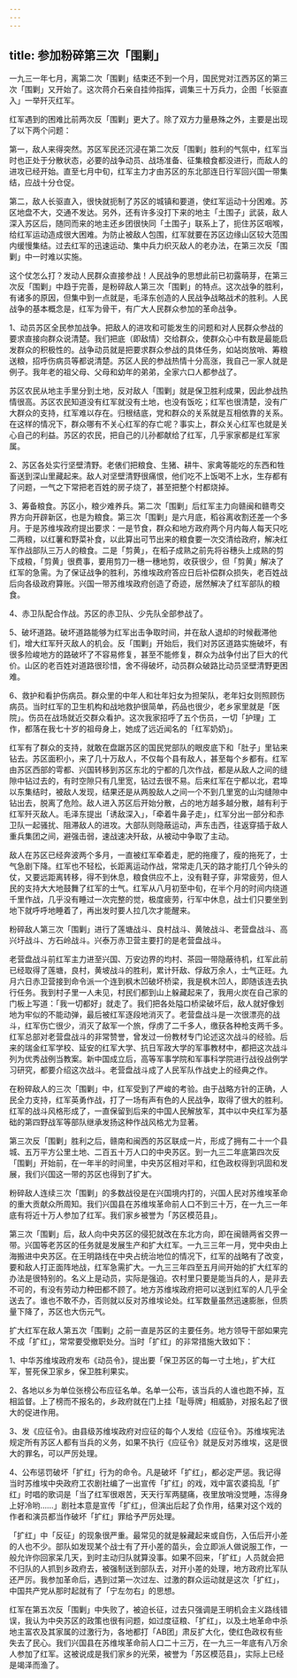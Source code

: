 ```yaml
---
---
---
```

title: 参加粉碎第三次「围剿」
---




一九三一年七月，离第二次「围剿」结束还不到一个月，国民党对江西苏区的第三次「围剿」又开始了。这次蒋介石亲自挂帅指挥，调集三十万兵力，企图「长驱直入」一举歼灭红军。

红军遇到的困难比前两次反「围剿」更大了。除了双方力量悬殊之外，主要是出现了以下两个问题：

第一，敌人来得突然。苏区军民还沉浸在第二次反「围剿」胜利的气氛中，红军当时也正处于分散状态，必要的战争动员、战场准备、征集粮食都没进行，而敌人的进攻已经开始。直至七月中旬，红军主力才由苏区的东北部连日行军回兴国一带集结，应战十分仓促。

第二，敌人长驱直入，很快就扼制了苏区的城镇和要道，使红军运动十分困难。苏区地盘不大，交通不发达。另外，还有许多没打下来的地主「土围子」武装，敌人深入苏区后，随同而来的地主还乡团很快同「土围子」联系上了，扼住苏区咽喉，给红军运动造成很大困难。为防止被敌人包围，红军就要在苏区边缘山区较大范围内缓慢集结。过去红军的迅速运动、集中兵力织灭敌人的老办法，在第三次反「围剿」中一时难以实施。

这个仗怎么打？发动人民群众直接参战！人民战争的思想此前已初露萌芽，在第三次反「围剿」中趋于完善，是粉碎敌人第三次「围剿」的特点。这次战争的胜利，有诸多的原因，但集中到一点就是，毛泽东创造的人民战争战略战术的胜利。人民战争的基本概念是，红军为骨干，有广大人民群众参加的革命战争。

1、动员苏区全民参加战争。把敌人的进攻和可能发生的问题和对人民群众参战的要求直接向群众说清楚。我们把底（即敌情）交给群众，使群众心中有数是最能启发群众的积极性的。战争动员就是把要求群众参战的具体任务，如站岗放哨、筹粮送粮，招呼伤病员等都说清楚。苏区人民的参战热情十分高涨，我自己一家人就是例子。我年老的祖父母、父母和幼年的弟弟，全家六口人都参战了。

苏区农民从地主手里分到土地，反对敌人「围剿」就是保卫胜利成果，因此参战热情很高。苏区农民知道没有红军就没有土地，也没有饭吃；红军也很清楚，没有广大群众的支持，红军难以存在。归根结底，党和群众的关系就是互相依靠的关系。在这样的情况下，群众哪有不关心红军的存亡呢？事实上，群众关心红军也就是关心自己的利益。苏区的农民，把自己的儿孙都献给了红军，几乎家家都是红军家属。

2、苏区各处实行坚壁清野。老俵们把粮食、生猪、耕牛、家禽等能吃的东西和牲畜送到深山里藏起来。敌人对坚壁清野很痛恨，他们吃不上饭喝不上水，生存都有了问题，一气之下常把老百姓的房子烧了，甚至把整个村都烧掉。

3、筹备粮食。苏区小，粮少难养兵。第二次「围剿」后红军主力向赣闽和赣粤交界方向开辟新区，也是为粮食。第三次「围剿」是六月底，稻谷离收割还差一个多月。于是苏维埃政府提出要求：一是节食，群众和地方政府两个月内每人每天只吃二两粮，以红薯和野菜补食，以此算出可节出来的粮食要一次交清给政府，解决红军作战部队三万人的粮食。二是「剪黄」，在稻子成熟之前先将谷穗头上成熟的剪下成粮，「剪黄」很费事，要用剪刀一穗一穗地剪，收获很少，但「剪黄」解决了红军的急需。为了保证战争的胜利，苏维埃政府答应日后补偿群众损失，老百姓战后向各级政府算账。兴国一带苏维埃政府创造了奇迹，居然解决了红军部队的粮食。

4、赤卫队配合作战。苏区的赤卫队、少先队全部参战了。

5、破坏道路。破坏道路能够为红军出击争取时间，并在敌人退却的时候截滞他们，增大红军歼灭敌人的机会。反「围剿」开始后，我们对苏区道路实施破坏，有很多险峻地方的路破坏了不容易修复，甚至不能修复，群众为战争付出了巨大的代价。山区的老百姓对道路很珍惜，舍不得破坏，动员群众破路比动员坚壁清野更困难。

6、救护和看护伤病员。群众里的中年人和壮年妇女为担架队，老年妇女则照顾伤病员。当时红军的卫生机构和战地救护很简单，药品也很少，老乡家里就是「医院」。伤员在战场就近交群众看护。这次我家招呼了五个伤员，一切「护理」工作，都落在我七十岁的祖母身上，她成了远近闻名的「红军奶奶」。

红军有了群众的支持，就敢在盘踞苏区的国民党部队的眼皮底下和「肚子」里钻来钻去。苏区面积小，来了几十万敌人，不仅每个县有敌人，甚至每个乡都有。红军由苏区西部的雩都、兴国转移到苏区东北的宁都的几次作战，都是从敌人之间的缝隙中钻过去的，有时空隙只有几里宽，钻过去很不易。后来红军在宁都以北，君埠以东集结时，被敌人发现，结果还是从两股敌人之间一个不到几里宽的山沟缝隙中钻出去，脱离了危险。敌人进入苏区后开始分散，占的地方越多越分散，越有利于红军歼灭敌人。毛泽东提出「诱敌深入」，「牵着牛鼻子走」，红军分出一部分和赤卫队一起骚扰、阻滞敌人的进攻。大部队则隐蔽运动，声东击西，往返穿插于敌人重兵集团之间，避强击弱，速战速决歼敌，从被动中争取了主动。

敌人在苏区已经奔波两个多月，一直被红军牵着走，肥的拖痩了，瘦的拖死了，士气急剧下降。红军也不轻松，长距离运动作战，常常走几天的路才能打几个钟头的仗，又要远距离转移，得不到休息，粮食供应不上，没有鞋子穿，非常疲劳，但人民的支持大大地鼓舞了红军的士气。红军从八月初至中旬，在半个月的时间内绕道千里作战，几乎没有睡过一次完整的觉，极度疲劳，行军中休息，战士们只要坐到地下就呼呼地睡着了，再出发时要人拉几次才能醒来。

粉碎敌人第三次「围剿」进行了莲塘战斗、良村战斗、黄陂战斗、老营盘战斗、高兴圩战斗、方石岭战斗。兴泰万赤卫营主要打的是老营盘战斗。

老营盘战斗前红军主力进至兴国、万安边界的均村、茶园一带隐蔽待机，红军此前已经取得了莲塘，良村，黄坡战斗的胜利，累计歼敌、俘敌万余人，士气正旺。九月六日赤卫营接到命令派一个连到枫木凹破坏桥梁，我是枫木凹人，即随该连去执行任务。我到村子里一人未见，村民们都到山上躲藏起来了，我用火炭在自己家的门板上写道：「我一切都好」就走了。我们把各处隘口桥梁破坏后，敌人就好像划地为牢似的不能动弹，最后被红军逐段地消灭了。老营盘战斗是一次很漂亮的战斗，红军伤亡很少，消灭了敌军一个旅，俘虏了二千多人，缴获各种枪支两千多。红军总部对老营盘战斗的非常赞誉，曾发过一份教材专门论述这次战斗的经验。后来的瑞金红军学校、延安的红军大学、抗日军政大学的军事教材中，都把这次战斗列为优秀战例当教案。新中国成立后，高等军事学院和军事科学院进行战役战例学习研究，都要介绍这次战斗。老营盘战斗成了人民军队作战史上的经典之作。

在粉碎敌人的三次「围剿」中，红军受到了严峻的考验。由于战略方针的正确，人民全力支持，红军英勇作战，打了一场有声有色的人民战争，取得了很大的胜利。红军的战斗风格形成了，一直保留到后来的中国人民解放军，其中以中央红军为基础的第四野战军等部队继承发扬这种作战风格尤为显著。

第三次反「围剿」胜利之后，赣南和闽西的苏区联成一片，形成了拥有二十一个县城、五万平方公里土地、二百五十万人口的中央苏区。到一九三二年底第四次反「围剿」开始前，在一年半的时间里，中央苏区相对平和，红色政权得到巩固和发展，我们兴国这一带的苏区也得到了扩大。

粉碎敌人连续三次「围剿」的多数战役是在兴国境内打的，兴国人民对苏维埃革命的重大贡献众所周知。我们兴国县在苏维埃革命前人口不到三十万，在一九三一年底有将近十万人参加了红军。我们家乡被誉为「苏区模范县」。

第三次「围剿」后，敌人向中央苏区的侵犯就改在东北方向，即在闽赣两省交界一带。兴国等老苏区的任务就是发展生产和扩大红军。一九三三年一月，党中央由上海搬进中央苏区。在王明路线在中央占统治地位的情况下，红军的战略有了改变，要和敌人打正面阵地战，红军急需扩大。一九三三年四至五月间开始的扩大红军的办法是很特别的。名义上是动员，实际是强迫。农村里只要是能当兵的人，是非去不可的，有没有劳动力种田都不顾了。地方苏维埃政府把可以送到红军的人几乎全送去了。谁也不敢不办，否则就以反对苏维埃论处。红军数量虽然迅速膨胀，但质量下降了，苏区也大伤元气。

扩大红军在敌人第五次「围剿」之前一直是苏区的主要任务。地方领导干部如果完不成「扩红」，常常要受撤职处分。当时「扩红」的非常措施大致如下：

1、中华苏维埃政府发布《动员令》，提出要「保卫苏区的每一寸土地」，扩大红军，誓死保卫家乡，保卫胜利果实。

2、各地以乡为单位张榜公布应征名单。名单一公布，该当兵的人谁也跑不掉，互相监督。上了榜而不报名的，乡政府就在门上挂「耻辱牌」相威胁，对报名起了很大的促进作用。

3、发《应征令》。由县级苏维埃政府对应征的每个人发给《应征令》。苏维埃宪法规定所有苏区人都有当兵的义务，如果不执行《应征令》就是反对苏维埃，这是很大的罪名，可以严厉处理。

4、公布惩罚破坏「扩红」行为的命令。凡是破坏「扩红」，都必定严惩。我记得当时苏维埃中央政府工农剧社编了一出宣传「扩红」的戏，戏中富农婆捣乱「扩红」时唱的歌词是「当了红军很艰苦，天天行军两腿痛，夜里放哨没觉睡，冻得身上好冷哟……」剧社本意是宣传「扩红」，但演出后起了负作用，结果对这个戏的作者和演员都当作破坏「扩红」罪给予严厉处理。

「扩红」中「反征」的现象很严重。最常见的就是躲藏起来或自伤，入伍后开小差的人也不少。部队如发现某个战士有了开小差的苗头，会立即派人做说服工作，一般允许你回家呆几天，到时主动归队就算没事。如果不回来，「扩红」人员就会把不归队的人抓到乡政府去，被强制送到部队去，对开小差的处理，地方政府比军队还严厉。我参加革命后，遇到过第一次过左、过激的群众运动就是这次「扩红」，中国共产党从那时起就有了「宁左勿右」的思想。

红军在第五次反「围剿」中失败了，被迫长征，过去只强调是王明机会主义路线错误，我认为中央苏区的政策也很有问题，如过度征粮、「扩红」，以及土地革命中杀地主富农及其家属的过激行为，各地都打「AB团」肃反扩大化，使红色政权有些失去了民心。我们兴国县在苏维埃革命前人口二十三万，在一九三一年底有八万余人参加了红军。这被说成是我们家乡的光荣，被誉为「苏区模范县」，实际上已经是竭泽而渔了。